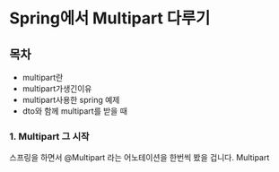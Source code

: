 # Spring에서 Multipart 다루기 

## 목차

- multipart란  
- multipart가생긴이유  
- multipart사용한 spring 예제  
- dto와 함께 multipart를 받을 때  

### 1. Multipart 그 시작

스프링을 하면서 @Multipart 라는 어노테이션을 한번씩 봤을 겁니다. Multipart 